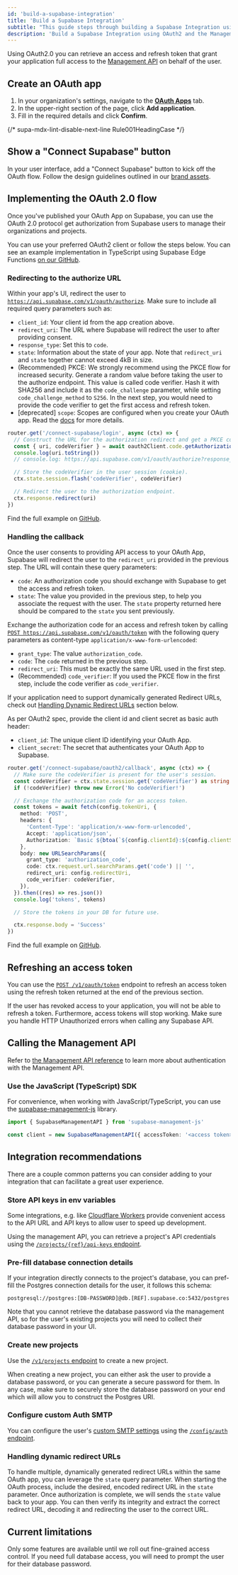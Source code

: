 ```yaml
---
id: 'build-a-supabase-integration'
title: 'Build a Supabase Integration'
subtitle: "This guide steps through building a Supabase Integration using OAuth2 and the management API, allowing you to manage users' organizations and projects on their behalf."
description: 'Build a Supabase Integration using OAuth2 and the Management API.'
---
```


Using OAuth2.0 you can retrieve an access and refresh token that grant your application full access to the [Management API](https://supabase.com/docs/reference/api/introduction) on behalf of the user.

## Create an OAuth app

1. In your organization's settings, navigate to the [**OAuth Apps**](/dashboard/org/_/apps) tab.
2. In the upper-right section of the page, click **Add application**.
3. Fill in the required details and click **Confirm**.

{/* supa-mdx-lint-disable-next-line Rule001HeadingCase */}

## Show a "Connect Supabase" button

In your user interface, add a "Connect Supabase" button to kick off the OAuth flow. Follow the design guidelines outlined in our [brand assets](/brand-assets).

## Implementing the OAuth 2.0 flow

Once you've published your OAuth App on Supabase, you can use the OAuth 2.0 protocol get authorization from Supabase users to manage their organizations and projects.

You can use your preferred OAuth2 client or follow the steps below. You can see an example implementation in TypeScript using Supabase Edge Functions [on our GitHub](https://github.com/supabase/supabase/tree/master/examples/edge-functions/supabase/functions/connect-supabase).

### Redirecting to the authorize URL

Within your app's UI, redirect the user to [`https://api.supabase.com/v1/oauth/authorize`](https://api.supabase.com/api/v1#tag/oauth/GET/v1/oauth/authorize). Make sure to include all required query parameters such as:

- `client_id`: Your client id from the app creation above.
- `redirect_uri`: The URL where Supabase will redirect the user to after providing consent.
- `response_type`: Set this to `code`.
- `state`: Information about the state of your app. Note that `redirect_uri` and `state` together cannot exceed 4kB in size.
- (Recommended) PKCE: We strongly recommend using the PKCE flow for increased security. Generate a random value before taking the user to the authorize endpoint. This value is called code verifier. Hash it with SHA256 and include it as the `code_challenge` parameter, while setting `code_challenge_method` to `S256`. In the next step, you would need to provide the code verifier to get the first access and refresh token.
- [deprecated] `scope`: Scopes are configured when you create your OAuth app. Read the [docs](/docs/guides/platform/oauth-apps/oauth-scopes) for more details.

```ts
router.get('/connect-supabase/login', async (ctx) => {
  // Construct the URL for the authorization redirect and get a PKCE codeVerifier.
  const { uri, codeVerifier } = await oauth2Client.code.getAuthorizationUri()
  console.log(uri.toString())
  // console.log: https://api.supabase.com/v1/oauth/authorize?response_type=code&client_id=7673bde9-be72-4d75-bd5e-b0dba2c49b38&redirect_uri=http%3A%2F%2Flocalhost%3A54321%2Ffunctions%2Fv1%2Fconnect-supabase%2Foauth2%2Fcallback&scope=all&code_challenge=jk06R69S1bH9dD4td8mS5kAEFmEbMP5P0YrmGNAUVE0&code_challenge_method=S256

  // Store the codeVerifier in the user session (cookie).
  ctx.state.session.flash('codeVerifier', codeVerifier)

  // Redirect the user to the authorization endpoint.
  ctx.response.redirect(uri)
})
```

Find the full example on [GitHub](https://github.com/supabase/supabase/tree/master/examples/edge-functions/supabase/functions/connect-supabase).

### Handling the callback

Once the user consents to providing API access to your OAuth App, Supabase will redirect the user to the `redirect_uri` provided in the previous step. The URL will contain these query parameters:

- `code`: An authorization code you should exchange with Supabase to get the access and refresh token.
- `state`: The value you provided in the previous step, to help you associate the request with the user. The `state` property returned here should be compared to the `state` you sent previously.

Exchange the authorization code for an access and refresh token by calling [`POST https://api.supabase.com/v1/oauth/token`](https://api.supabase.com/api/v1#tag/oauth/POST/v1/oauth/token) with the following query parameters as content-type `application/x-www-form-urlencoded`:

- `grant_type`: The value `authorization_code`.
- `code`: The `code` returned in the previous step.
- `redirect_uri`: This must be exactly the same URL used in the first step.
- (Recommended) `code_verifier`: If you used the PKCE flow in the first step, include the code verifier as `code_verifier`.

<Admonition type="note">

If your application need to support dynamically generated Redirect URLs, check out [Handling Dynamic Redirect URLs](#handling-dynamic-redirect-urls) section below.

</Admonition>

As per OAuth2 spec, provide the client id and client secret as basic auth header:

- `client_id`: The unique client ID identifying your OAuth App.
- `client_secret`: The secret that authenticates your OAuth App to Supabase.

```ts
router.get('/connect-supabase/oauth2/callback', async (ctx) => {
  // Make sure the codeVerifier is present for the user's session.
  const codeVerifier = ctx.state.session.get('codeVerifier') as string
  if (!codeVerifier) throw new Error('No codeVerifier!')

  // Exchange the authorization code for an access token.
  const tokens = await fetch(config.tokenUri, {
    method: 'POST',
    headers: {
      'Content-Type': 'application/x-www-form-urlencoded',
      Accept: 'application/json',
      Authorization: `Basic ${btoa(`${config.clientId}:${config.clientSecret}`)}`,
    },
    body: new URLSearchParams({
      grant_type: 'authorization_code',
      code: ctx.request.url.searchParams.get('code') || '',
      redirect_uri: config.redirectUri,
      code_verifier: codeVerifier,
    }),
  }).then((res) => res.json())
  console.log('tokens', tokens)

  // Store the tokens in your DB for future use.

  ctx.response.body = 'Success'
})
```

Find the full example on [GitHub](https://github.com/supabase/supabase/tree/master/examples/edge-functions/supabase/functions/connect-supabase).

## Refreshing an access token

You can use the [`POST /v1/oauth/token`](https://api.supabase.com/api/v1#tag/oauth/POST/v1/oauth/token) endpoint to refresh an access token using the refresh token returned at the end of the previous section.

If the user has revoked access to your application, you will not be able to refresh a token. Furthermore, access tokens will stop working. Make sure you handle HTTP Unauthorized errors when calling any Supabase API.

## Calling the Management API

Refer to [the Management API reference](/docs/reference/api/introduction#authentication) to learn more about authentication with the Management API.

### Use the JavaScript (TypeScript) SDK

For convenience, when working with JavaScript/TypeScript, you can use the [supabase-management-js](https://github.com/supabase-community/supabase-management-js#supabase-management-js) library.

```ts
import { SupabaseManagementAPI } from 'supabase-management-js'

const client = new SupabaseManagementAPI({ accessToken: '<access token>' })
```

## Integration recommendations

There are a couple common patterns you can consider adding to your integration that can facilitate a great user experience.

### Store API keys in env variables

Some integrations, e.g. like [Cloudflare Workers](/partners/integrations/cloudflare-workers) provide convenient access to the API URL and API keys to allow user to speed up development.

Using the management API, you can retrieve a project's API credentials using the [`/projects/{ref}/api-keys` endpoint](https://api.supabase.com/api/v1#/projects/getProjectApiKeys).

### Pre-fill database connection details

If your integration directly connects to the project's database, you can pref-fill the Postgres connection details for the user, it follows this schema:

```
postgresql://postgres:[DB-PASSWORD]@db.[REF].supabase.co:5432/postgres
```

Note that you cannot retrieve the database password via the management API, so for the user's existing projects you will need to collect their database password in your UI.

### Create new projects

Use the [`/v1/projects` endpoint](https://api.supabase.com/api/v1#/projects/createProject) to create a new project.

When creating a new project, you can either ask the user to provide a database password, or you can generate a secure password for them. In any case, make sure to securely store the database password on your end which will allow you to construct the Postgres URI.

### Configure custom Auth SMTP

You can configure the user's [custom SMTP settings](https://supabase.com/docs/guides/auth/auth-smtp) using the [`/config/auth` endpoint](https://api.supabase.com/api/v1#/projects%20config/updateV1AuthConfig).

### Handling dynamic redirect URLs

To handle multiple, dynamically generated redirect URLs within the same OAuth app, you can leverage the `state` query parameter. When starting the OAuth process, include the desired, encoded redirect URL in the `state` parameter.
Once authorization is complete, we will sends the `state` value back to your app. You can then verify its integrity and extract the correct redirect URL, decoding it and redirecting the user to the correct URL.

## Current limitations

Only some features are available until we roll out fine-grained access control. If you need full database access, you will need to prompt the user for their database password.
